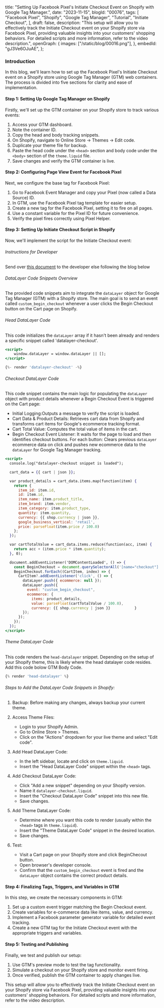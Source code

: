  title:
  "Setting Up Facebook Pixel's Initiate Checkout Event on Shopify with Google Tag Manager.",
 date: "2023-11-15",
 blogId: "00076",
 tags: [
  "Facebook Pixel",
  "Shopify",
  "Google Tag Manager",
  "Tutorial",
  "Initiate Checkout",
 ],
 draft: false,
 description:
  "This setup will allow you to effectively track the Initiate Checkout event on your Shopify store via Facebook Pixel, providing valuable insights into your customers' shopping behaviors. For detailed scripts and more information, refer to the video description.",
 openGraph: {
  images: ["/static/blog/00016.png"],
 },
 embedId: "gJ3Ve6OJuAE",
};

<BlogHeader metadata={metadata} />

### Introduction

In this blog, we'll learn how to set up the Facebook Pixel's Initiate Checkout event on a Shopify store using Google Tag Manager (GTM) web containers. The process is divided into five sections for clarity and ease of implementation.

<YoutubeEmbed embedId={metadata.embedId} />

#### Step 1: Setting Up Google Tag Manager on Shopify

Firstly, we'll set up the GTM container on your Shopify store to track various events:

1. Access your GTM dashboard.
2. Note the container ID.
3. Copy the head and body tracking snippets.
4. On Shopify, navigate to Online Store -> Themes -> Edit code.
5. Duplicate your theme file for backup.
6. Paste the head code under the `<head>` section and body code under the `<body>` section of the `theme.liquid` file.
7. Save changes and verify the GTM container is live.

#### Step 2: Configuring Page View Event for Facebook Pixel

Next, we configure the base tag for Facebook Pixel:

1. Go to Facebook Event Manager and copy your Pixel (now called a Data Source) ID.
2. In GTM, use the Facebook Pixel tag template for easier setup.
3. Create a new tag for the Facebook Pixel, setting it to fire on all pages.
4. Use a constant variable for the Pixel ID for future convenience.
5. Verify the pixel fires correctly using Pixel Helper.

#### Step 3: Setting Up Initiate Checkout Script in Shopify

Now, we'll implement the script for the Initiate Checkout event:

<Note
 title='Tip'
 content="For this section, some programming knowledge is beneficial. If that's not your strength, you can share our document with your developer."
/>

###### Instructions for Developer

Send over [this document](/static/pdf/blog/shopify/configuring-ga4-begin-checkout-event-on-shopify-using-gtm.pdf) to the developer else following the blog below

###### DataLayer Code Snippets Overview

The provided code snippets aim to integrate the `dataLayer` object for Google Tag Manager (GTM) with a Shopify store. The main goal is to send an event called `custom_begin_checkout` whenever a user clicks the Begin Checkout button on the Cart page on Shopify.

###### Head DataLayer Code

This code initializes the `dataLayer` array if it hasn't been already and renders a specific snippet called 'datalayer-checkout'.

```jsx
<script>
    window.dataLayer = window.dataLayer || [];
</script>

{%- render 'datalayer-checkout' -%}
```

###### Checkout DataLayer Code

This code snippet contains the main logic for populating the `dataLayer` object with product details whenever a Begin Checkout Event is triggered on the Cart page:

- Initial Logging:Outputs a message to verify the script is loaded.
- Cart Data & Product Details: Retrieves cart data from Shopify and transforms cart items for Google's ecommerce tracking format.
- Cart Total Value: Computes the total value of items in the cart.
- Begin Checkout Event Listener: It waits for the page to load and then identifies checkout buttons. For each button: Clears previous `dataLayer` ecommerce data on click and pushes new ecommerce data to the `dataLayer` for Google Tag Manager tracking.

```jsx
<script>
  console.log("datalayer-checkout snippet is loaded");

  cart_data = {{ cart | json }};

  var product_details = cart_data.items.map(function(item) {
    return {
      item_id: item.id,
      id: item.id,
      item_name: item.product_title,
      item_brand: item.vendor,
      item_category: item.product_type,
      quantity: item.quantity,
      currency: {{ shop.currency | json }},
      google_business_vertical: 'retail',
      price: parseFloat(item.price / 100.0)
    };
  });

  var cartTotalValue = cart_data.items.reduce(function(acc, item) {
    return acc + (item.price * item.quantity);
  }, 0);

  document.addEventListener('DOMContentLoaded', () => {
    const BeginCheckout = document.querySelectorAll('[name="checkout"]');
    BeginCheckout.forEach((CartItem, index) => {
      CartItem?.addEventListener('click', () => {
        dataLayer.push({ ecommerce: null });
        dataLayer.push({
          event: "custom_begin_checkout",
          ecommerce: {
            items: product_details,
            value: parseFloat(cartTotalValue / 100.0),
            currency: {{ shop.currency | json }}           }
        });
      });
    });
  });
</script>
```

###### Theme DataLayer Code

This code renders the `head-datalayer` snippet. Depending on the setup of your Shopify theme, this is likely where the head datalayer code resides. Add this code bolow GTM Body Code.

```jsx
{% render 'head-datalayer' %}
```

###### Steps to Add the DataLayer Code Snippets in Shopify:

1. Backup: Before making any changes, always backup your current theme.
2. Access Theme Files:
   - Login to your Shopify Admin.
   - Go to Online Store > Themes.
   - Click on the "Actions" dropdown for your live theme and select "Edit code".
3. Add Head DataLayer Code:

   - In the left sidebar, locate and click on `theme.liquid`.
   - Insert the "Head DataLayer Code" snippet within the `<head>` tags.

<Note
 title='Tip'
 content='Always ensure your code is correctly formatted for readability and error prevention.'
/>

4. Add Checkout DataLayer Code:

   - Click "Add a new snippet" depending on your Shopify version.
   - Name it `datalayer-checkout.liquid`.
   - Insert the "Checkout DataLayer Code" snippet into this new file.
   - Save changes.

5. Add Theme DataLayer Code:

   - Determine where you want this code to render (usually within the `<head>` tags in `theme.liquid`).
   - Insert the "Theme DataLayer Code" snippet in the desired location.
   - Save changes.

6. Test:
   - Visit a Cart page on your Shopify store and click BeginChecout button.
   - Open browser's developer console.
   - Confirm that the `custom_begin_checkout` event is fired and the `dataLayer` object contains the correct product details.

<Note
 title='Tip'
 content="The custom prefixes added to event names (like 'custom_begin_checkout') prevent any conflicts with other possible integrations or plugins that might be using standard event names."
/>

#### Step 4: Finalizing Tags, Triggers, and Variables in GTM

In this step, we create the necessary components in GTM:

1. Set up a custom event trigger matching the Begin Checkout event.
2. Create variables for e-commerce data like items, value, and currency.
3. Implement a Facebook parameter generator variable for detailed event tracking.
4. Create a new GTM tag for the Initiate Checkout event with the appropriate triggers and variables.

#### Step 5: Testing and Publishing

Finally, we test and publish our setup:

1. Use GTM's preview mode to test the tag functionality.
2. Simulate a checkout on your Shopify store and monitor event firing.
3. Once verified, publish the GTM container to apply changes live.

This setup will allow you to effectively track the Initiate Checkout event on your Shopify store via Facebook Pixel, providing valuable insights into your customers' shopping behaviors. For detailed scripts and more information, refer to the video description.

<GiscusComments />
